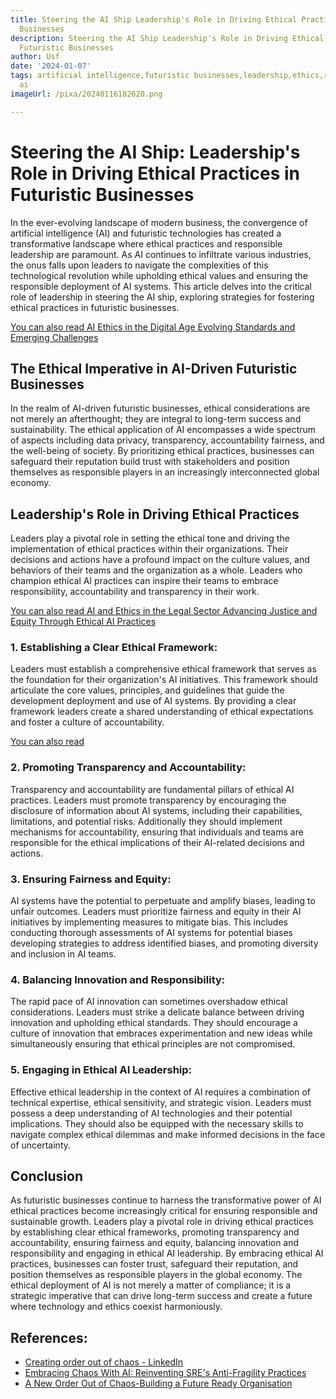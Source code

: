 ```yaml
---
title: Steering the AI Ship Leadership's Role in Driving Ethical Practices in Futuristic
  Businesses
description: Steering the AI Ship Leadership's Role in Driving Ethical Practices in
  Futuristic Businesses
author: Usf
date: '2024-01-07'
tags: artificial intelligence,futuristic businesses,leadership,ethics,responsible
  ai
imageUrl: /pixa/20240116182620.png

---
```

# Steering the AI Ship: Leadership's Role in Driving  Ethical Practices in Futuristic Businesses

In the ever-evolving landscape of modern business, the convergence of  artificial intelligence (AI) and futuristic technologies has  created a transformative landscape  where ethical practices and responsible leadership are paramount.  As AI continues to infiltrate various industries, the  onus falls upon leaders to navigate the complexities of this technological revolution  while upholding ethical values and ensuring  the responsible deployment of AI systems. This article delves  into the critical role of leadership  in steering  the AI  ship, exploring strategies for fostering ethical practices in futuristic  businesses.

[You can also  read AI Ethics in the Digital Age Evolving Standards and Emerging Challenges](AI%20Ethics%20in%20the%20Digital%20Age%20Evolving%20Standards%20and%20Emerging%20Challenges)


## The Ethical Imperative in AI-Driven Futuristic Businesses

In the realm of AI-driven futuristic businesses, ethical considerations  are not merely an afterthought; they are integral to  long-term  success and sustainability. The ethical application of AI encompasses a wide spectrum of aspects including data privacy, transparency, accountability fairness, and the well-being of society. By prioritizing ethical  practices, businesses can  safeguard  their  reputation build trust  with stakeholders and position themselves as responsible  players in an increasingly interconnected global economy.

## Leadership's Role in Driving Ethical Practices

Leaders  play a pivotal role  in setting  the ethical tone and driving the implementation of ethical  practices within their organizations. Their decisions and actions have a profound impact on  the culture values, and behaviors of their teams and the organization as a whole. Leaders who champion ethical AI practices can inspire their teams to embrace responsibility, accountability  and transparency in their work.

[You can also read AI and Ethics in the Legal Sector  Advancing Justice and Equity Through Ethical  AI Practices](AI%20and%20Ethics%20in%20the%20Legal%20Sector%20Advancing%20Justice%20and%20Equity%20Through%20Ethical%20AI%20Practices)


### 1. Establishing a Clear Ethical Framework:

Leaders must establish  a comprehensive ethical framework that serves as the foundation for  their organization's AI initiatives. This framework should articulate the core values, principles, and guidelines that guide the development deployment and use of AI systems. By providing a clear framework leaders create a shared understanding of ethical  expectations and foster a culture of accountability.

[You can also read ]()


### 2. Promoting Transparency  and Accountability:

Transparency and accountability are fundamental pillars of ethical  AI practices. Leaders must promote transparency by encouraging the disclosure of information about AI systems, including their capabilities, limitations, and potential risks. Additionally they should implement mechanisms  for accountability, ensuring that individuals and  teams are responsible  for the ethical implications of their  AI-related decisions and actions.

### 3. Ensuring Fairness and Equity:

AI  systems have the potential to perpetuate and amplify biases, leading to unfair outcomes. Leaders must prioritize  fairness and equity in their AI initiatives  by implementing measures to mitigate bias. This  includes conducting thorough assessments of  AI systems for potential biases developing strategies  to address identified biases, and promoting diversity and inclusion in AI teams.

### 4. Balancing Innovation  and Responsibility:

The rapid  pace  of AI innovation can  sometimes overshadow ethical considerations. Leaders must strike a delicate balance between driving innovation and  upholding ethical standards. They should encourage a culture of innovation that  embraces experimentation and new ideas while  simultaneously ensuring that ethical principles  are not compromised.

### 5. Engaging in Ethical AI Leadership:

Effective ethical leadership in the context  of AI requires  a combination of technical expertise, ethical sensitivity, and strategic vision. Leaders must possess a deep  understanding of AI technologies and their potential implications. They should  also  be equipped with the necessary  skills to navigate complex ethical dilemmas and make informed decisions in the face  of uncertainty.

## Conclusion

As futuristic businesses continue to harness the transformative power of AI  ethical  practices become increasingly critical for ensuring responsible and sustainable growth. Leaders play a pivotal role in driving  ethical practices by establishing clear ethical frameworks, promoting  transparency and accountability, ensuring fairness and equity, balancing innovation and responsibility and engaging in ethical  AI leadership. By embracing ethical AI practices, businesses can foster trust, safeguard their reputation, and position themselves as responsible players in the global economy. The ethical deployment  of AI is not merely a matter of compliance; it is a strategic imperative that can drive long-term success and create a future where technology and ethics coexist harmoniously.

## References:
- [Creating order out of chaos - LinkedIn](https://www.linkedin.com/pulse/creating-order-out-chaos-intentional-futures?trk=organization_guest_main-feed-card_feed-article-content)
- [Embracing Chaos With AI: Reinventing SRE's Anti-Fragility Practices](https://devops.com/?p=163991)
- [A New Order Out of Chaos-Building a Future Ready Organisation](https://nasscom.in/knowledge-center/publications/new-order-out-chaos-building-future-ready-organisation)
